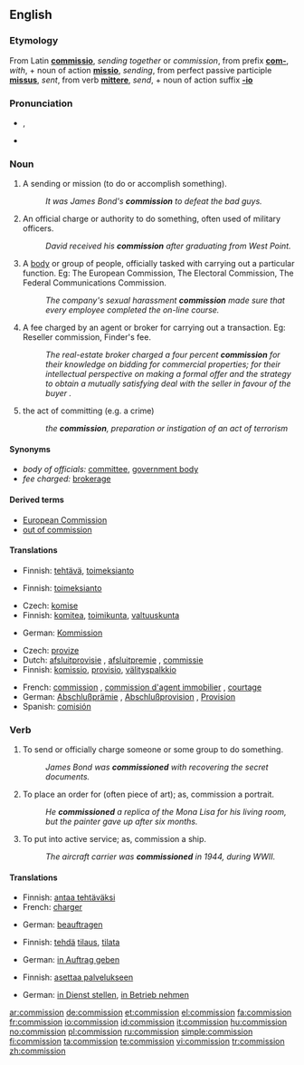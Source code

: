 ==English==
{{wikipedia}}

===Etymology===
From Latin '''[[commissio]]''', ''sending together'' or ''commission'', from prefix '''[[com-]]''', ''with'', + noun of action '''[[missio]]''', ''sending'', from perfect passive participle '''[[missus]]''', ''sent'', from verb '''[[mittere]]''', ''send'', + noun of action suffix '''[[-io]]'''

===Pronunciation===
* {{IPA|/kəˈmɪʃən/}}, {{SAMPA|/k@"mIS@n/}}
* {{audio|en-us-commission.ogg|Audio (US)}}
*: {{rhymes|ɪʃən}}

===Noun===
{{en-noun}}

# A sending or mission (to do or accomplish something).
#: ''It was James Bond's '''commission''' to defeat the bad guys.''
# An official charge or authority to do something, often used of military officers.
#: ''David received his '''commission''' after graduating from West Point.''
# A [[body]] or group of people, officially tasked with carrying out a particular function. Eg: The European Commission, The Electoral Commission, The Federal Communications Commission.
#: ''The company's sexual harassment '''commission''' made sure that every employee completed the on-line course.''
# A fee charged by an agent or broker for carrying out a transaction. Eg: Reseller commission, Finder's fee.
#: ''The real-estate broker charged a four percent '''commission''' for their knowledge on bidding for commercial properties; for their intellectual perspective on making a formal offer and the strategy to obtain a mutually satisfying deal with the seller in favour of the buyer .''
# the act of committing (e.g. a crime)
#: ''the '''commission''', preparation or instigation of an act of terrorism''

====Synonyms====
* ''body of officials:'' [[committee]], [[government body]]
* ''fee charged:'' [[brokerage]]

====Derived terms====
* [[European Commission]]
* [[out of commission]]

====Translations====
{{trans-top|mission}}
* Finnish: [[tehtävä]], [[toimeksianto]]
{{trans-mid}}
{{trans-bottom}}

{{trans-top|official authority}}
* Finnish: [[toimeksianto]]
{{trans-mid}}
{{trans-bottom}}

{{trans-top|body of officials}}
* Czech: [[komise]] {{f}}
* Finnish: [[komitea]], [[toimikunta]], [[valtuuskunta]]
{{trans-mid}}
* German: [[Kommission]] {{f}}
{{trans-bottom}}

{{trans-top|fee charged}}
* Czech: [[provize]] {{f}}
* Dutch: [[afsluitprovisie]] {{f}}, [[afsluitpremie]] {{f}}, [[commissie]] {{f}}
* Finnish: [[komissio]], [[provisio]], [[välityspalkkio]]
{{trans-mid}}
* French: [[commission#French|commission]] {{f}}, [[commission d'agent immobilier]] {{f}}, [[courtage]] {{m}}
* German: [[Abschlußprämie]] {{f}}, [[Abschlußprovision]] {{f}}, [[Provision]] {{f}}
* Spanish: [[comisión]] {{f}}
{{trans-bottom}}

===Verb===
{{en-verb}}

# {{transitive}} To send or officially charge someone or some group to do something.
#: ''James Bond was '''commissioned''' with recovering the secret documents.''
# {{transitive}} To place an order for (often piece of art); as, commission a portrait.
#: ''He '''commissioned''' a replica of the Mona Lisa for his living room, but the painter gave up after six months.''
# {{transitive}} To put into active service; as, commission a ship.
#: ''The aircraft carrier was '''commissioned''' in 1944, during WWII.''

====Translations====
{{trans-top|send to do something}}
* Finnish: [[antaa tehtäväksi]]
* French: [[charger]]
{{trans-mid}}
* German: [[beauftragen]]
{{trans-bottom}}

{{trans-top|order a work of art}}
* Finnish: [[tehdä]] [[tilaus]], [[tilata]]
{{trans-mid}}
* German: [[in Auftrag geben]]
{{trans-bottom}}

{{trans-top|put into active service}}
* Finnish: [[asettaa palvelukseen]]
{{trans-mid}}
* German: [[in Dienst stellen]], [[in Betrieb nehmen]]
{{trans-bottom}}

[[ar:commission]]
[[de:commission]]
[[et:commission]]
[[el:commission]]
[[fa:commission]]
[[fr:commission]]
[[io:commission]]
[[id:commission]]
[[it:commission]]
[[hu:commission]]
[[no:commission]]
[[pl:commission]]
[[ru:commission]]
[[simple:commission]]
[[fi:commission]]
[[ta:commission]]
[[te:commission]]
[[vi:commission]]
[[tr:commission]]
[[zh:commission]]